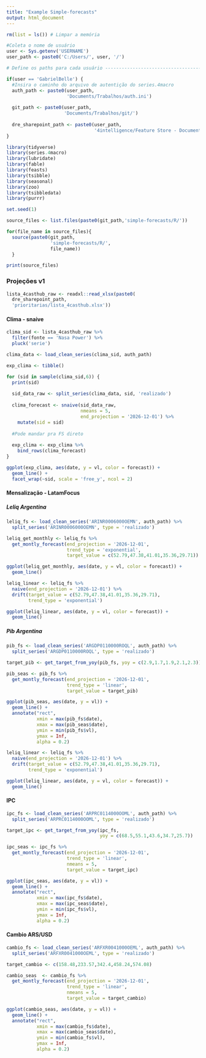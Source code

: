 ```yaml
---
title: "Example Simple-forecasts"
output: html_document
---
```


```r
rm(list = ls()) # Limpar a memória 

#Coleta o nome de usuário
user <- Sys.getenv('USERNAME')
user_path <- paste0('C:/Users/', user, '/')

# Define os paths para cada usuário ---------------------------------------

if(user == 'GabrielBelle') {
  #Insira o caminho do arquivo de autentição do series.4macro 
  auth_path <- paste0(user_path, 
                      'Documents/Trabalhos/auth.ini')
  
  git_path <- paste0(user_path,
                     'Documents/Trabalhos/git/')
  
  dre_sharepoint_path <- paste0(user_path,
                                '4intelligence/Feature Store - Documentos/DRE/')
}

library(tidyverse)
library(series.4macro)
library(lubridate)
library(fable)
library(feasts)
library(tsibble)
library(seasonal)
library(zoo)
library(tsibbledata)
library(purrr)

set.seed(1)
```

```r
source_files <- list.files(paste0(git_path,'simple-forecasts/R/'))

for(file_name in source_files){
  source(paste0(git_path,
                'simple-forecasts/R/',
                file_name))
  }

print(source_files)
```

### Projeções v1

```r
lista_4casthub_raw <- readxl::read_xlsx(paste0(
  dre_sharepoint_path,
  'prioritarias/lista_4casthub.xlsx'))
```
#### Clima - snaive

```r
clima_sid <- lista_4casthub_raw %>% 
  filter(fonte == 'Nasa Power') %>% 
  pluck('serie')
```

```r
clima_data <- load_clean_series(clima_sid, auth_path)
```

```r
exp_clima <- tibble()

for (sid in sample(clima_sid,6)) {
  print(sid)
  
  sid_data_raw <- split_series(clima_data, sid, 'realizado')
  
  clima_forecast <- snaive(sid_data_raw,
                           nmeans = 5,
                           end_projection = '2026-12-01') %>% 
    mutate(sid = sid)
  
  #Pode mandar pra FS direto
  
  exp_clima <- exp_clima %>% 
    bind_rows(clima_forecast)
}
```

```r
ggplot(exp_clima, aes(date, y = vl, color = forecast)) +
  geom_line() +
  facet_wrap(~sid, scale = 'free_y', ncol = 2)
```
#### Mensalização - LatamFocus


##### Leliq Argentina
```r
leliq_fs <- load_clean_series('ARINR0006000OEMN', auth_path) %>% 
  split_series('ARINR0006000OEMN', type = 'realizado')

leliq_get_monthly <- leliq_fs %>% 
  get_montly_forecast(end_projection = '2026-12-01',
                      trend_type = 'exponential',
                      target_value = c(52.79,47.38,41.01,35.36,29.71))
```

```r
ggplot(leliq_get_monthly, aes(date, y = vl, color = forecast)) +
  geom_line()
```
```r
leliq_linear <- leliq_fs %>% 
  naive(end_projection = '2026-12-01') %>% 
  drift(target_value = c(52.79,47.38,41.01,35.36,29.71),
        trend_type = 'exponential')
```

```r
ggplot(leliq_linear, aes(date, y = vl, color = forecast)) +
  geom_line()
```

##### Pib Argentina
```r
pib_fs <- load_clean_series('ARGDP0110000ROQL', auth_path) %>% 
  split_series('ARGDP0110000ROQL', type = 'realizado')

target_pib <- get_target_from_yoy(pib_fs, yoy = c(2.9,1.7,1.9,2.1,2.3))

pib_seas <- pib_fs %>% 
  get_montly_forecast(end_projection = '2026-12-01',
                      trend_type = 'linear',
                      target_value = target_pib)
```

```r
ggplot(pib_seas, aes(date, y = vl)) +
  geom_line() +
  annotate("rect",
           xmin = max(pib_fs$date),
           xmax = max(pib_seas$date),
           ymin = min(pib_fs$vl),
           ymax = Inf,
           alpha = 0.2)
```
```r
leliq_linear <- leliq_fs %>% 
  naive(end_projection = '2026-12-01') %>% 
  drift(target_value = c(52.79,47.38,41.01,35.36,29.71),
        trend_type = 'exponential')
```

```r
ggplot(leliq_linear, aes(date, y = vl, color = forecast)) +
  geom_line()
```


#### IPC

```r
ipc_fs <- load_clean_series('ARPRC0114000OOML', auth_path) %>% 
  split_series('ARPRC0114000OOML', type = 'realizado')

target_ipc <- get_target_from_yoy(ipc_fs,
                                  yoy = c(68.5,55.1,43.6,34.7,25.7))

ipc_seas <- ipc_fs %>% 
  get_montly_forecast(end_projection = '2026-12-01',
                      trend_type = 'linear',
                      nmeans = 5,
                      target_value = target_ipc)
```

```r
ggplot(ipc_seas, aes(date, y = vl)) +
  geom_line() +
  annotate("rect",
           xmin = max(ipc_fs$date),
           xmax = max(ipc_seas$date),
           ymin = min(ipc_fs$vl),
           ymax = Inf,
           alpha = 0.2)
```
#### Cambio ARS/USD

```r
cambio_fs <- load_clean_series('ARFXR0041000OEML', auth_path) %>% 
  split_series('ARFXR0041000OEML', type = 'realizado')

target_cambio <- c(158.48,233.57,342.4,458.24,574.08)

cambio_seas  <- cambio_fs %>% 
  get_montly_forecast(end_projection = '2026-12-01',
                      trend_type = 'linear',
                      nmeans = 5,
                      target_value = target_cambio)
```

```r
ggplot(cambio_seas, aes(date, y = vl)) +
  geom_line() +
  annotate("rect",
           xmin = max(cambio_fs$date),
           xmax = max(cambio_seas$date),
           ymin = min(cambio_fs$vl),
           ymax = Inf,
           alpha = 0.2)
```


